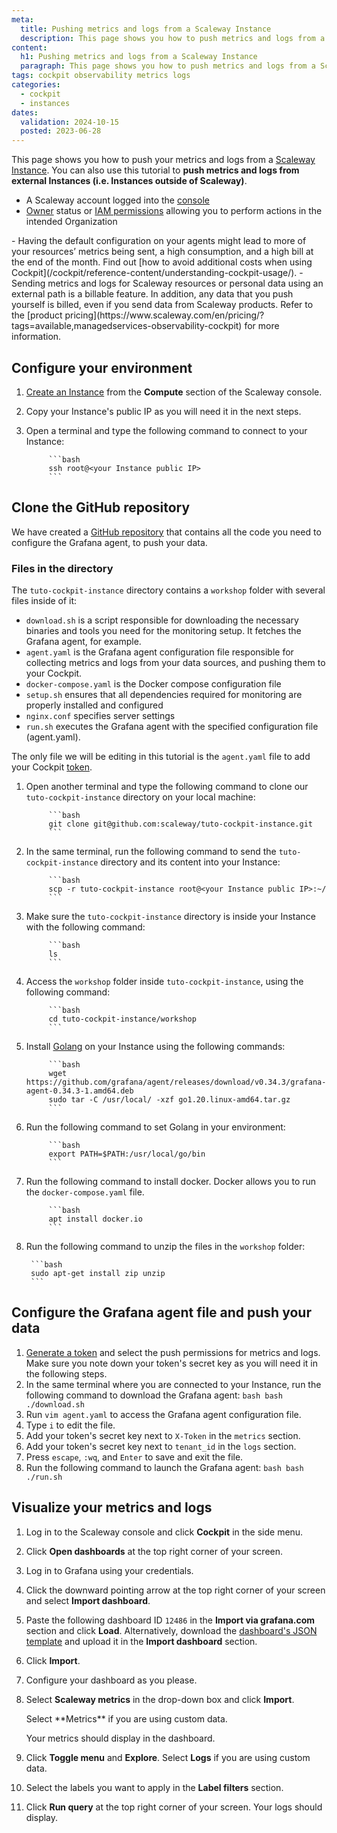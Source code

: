 ```yaml
---
meta:
  title: Pushing metrics and logs from a Scaleway Instance
  description: This page shows you how to push metrics and logs from a Scaleway Instance
content:
  h1: Pushing metrics and logs from a Scaleway Instance
  paragraph: This page shows you how to push metrics and logs from a Scaleway Instance
tags: cockpit observability metrics logs
categories:
  - cockpit
  - instances
dates:
  validation: 2024-10-15
  posted: 2023-06-28
---
```


This page shows you how to push your metrics and logs from a [Scaleway Instance](/instances/concepts/#instance). You can also use this tutorial to **push metrics and logs from external Instances (i.e. Instances outside of Scaleway)**.


<Macro id="requirements" />

- A Scaleway account logged into the [console](https://console.scaleway.com)
- [Owner](/iam/concepts/#owner) status or [IAM permissions](/iam/concepts/#permission) allowing you to perform actions in the intended Organization

<Message type="important">
 - Having the default configuration on your agents might lead to more of your resources’ metrics being sent, a high consumption, and a high bill at the end of the month. Find out [how to avoid additional costs when using Cockpit](/cockpit/reference-content/understanding-cockpit-usage/).
 - Sending metrics and logs for Scaleway resources or personal data using an external path is a billable feature. In addition, any data that you push yourself is billed, even if you send data from Scaleway products. Refer to the [product pricing](https://www.scaleway.com/en/pricing/?tags=available,managedservices-observability-cockpit) for more information.
</Message>

## Configure your environment

1. [Create an Instance](/instances/how-to/create-an-instance/) from the **Compute** section of the Scaleway console.
2. Copy your Instance's public IP as you will need it in the next steps.
3. Open a terminal and type the following command to connect to your Instance:

            ```bash
            ssh root@<your Instance public IP>
            ```
## Clone the GitHub repository

We have created a [GitHub repository](https://github.com/scaleway/tuto-cockpit-instance/tree/main) that contains all the code you need to configure the Grafana agent, to push your data.

### Files in the directory

The `tuto-cockpit-instance` directory contains a `workshop` folder with several files inside of it:

- `download.sh` is a script responsible for downloading the necessary binaries and tools you need for the monitoring setup. It fetches the Grafana agent, for example.
- `agent.yaml` is the Grafana agent configuration file responsible for collecting metrics and logs from your data sources, and pushing them to your Cockpit.
- `docker-compose.yaml` is the Docker compose configuration file
- `setup.sh` ensures that all dependencies required for monitoring are properly installed and configured
- `nginx.conf` specifies server settings
- `run.sh` executes the Grafana agent with the specified configuration file (agent.yaml).

The only file we will be editing in this tutorial is the `agent.yaml` file to add your Cockpit [token](/cockpit/concepts/#tokens).

1. Open another terminal and type the following command to clone our `tuto-cockpit-instance` directory on your local machine:

            ```bash
            git clone git@github.com:scaleway/tuto-cockpit-instance.git
            ```
2. In the same terminal, run the following command to send the `tuto-cockpit-instance` directory and its content into your Instance:

            ```bash
            scp -r tuto-cockpit-instance root@<your Instance public IP>:~/
            ```
3. Make sure the `tuto-cockpit-instance` directory is inside your Instance with the following command:

            ```bash
            ls
            ```
4. Access the `workshop` folder inside `tuto-cockpit-instance`, using the following command:

            ```bash
            cd tuto-cockpit-instance/workshop
            ```
5. Install [Golang](https://go.dev/) on your Instance using the following commands:

            ```bash
            wget https://github.com/grafana/agent/releases/download/v0.34.3/grafana-agent-0.34.3-1.amd64.deb
            sudo tar -C /usr/local/ -xzf go1.20.linux-amd64.tar.gz
            ```
6. Run the following command to set Golang in your environment:

            ```bash
            export PATH=$PATH:/usr/local/go/bin
            ```
7. Run the following command to install docker. Docker allows you to run the `docker-compose.yaml` file.

            ```bash
            apt install docker.io
            ```
8. Run the following command to unzip the files in the `workshop` folder:

        ```bash
        sudo apt-get install zip unzip
        ```

## Configure the Grafana agent file and push your data

1. [Generate a token](/cockpit/how-to/create-token/) and select the push permissions for metrics and logs. Make sure you note down your token's secret key as you will need it in the following steps.
2.  In the same terminal where you are connected to your Instance, run the following command to download the Grafana agent:
        ```bash
        bash ./download.sh
        ```
3. Run `vim agent.yaml` to access the Grafana agent configuration file.
4. Type `i` to edit the file.
5. Add your token's secret key next to `X-Token` in the `metrics` section.
6. Add your token's secret key next to `tenant_id` in the `logs` section.
7. Press `escape`, `:wq`, and `Enter` to save and exit the file.
8. Run the following command to launch the Grafana agent:
        ```bash
        bash ./run.sh
        ```

## Visualize your metrics and logs

1. Log in to the Scaleway console and click **Cockpit** in the side menu.
2. Click **Open dashboards** at the top right corner of your screen.
3. Log in to Grafana using your credentials.
4. Click the downward pointing arrow at the top right corner of your screen and select **Import dashboard**.
    <Lightbox src="scaleway-import-dashboard.webp" alt="" />
5. Paste the following dashboard ID `12486` in the **Import via grafana.com** section and click **Load**. Alternatively, download the [dashboard's JSON template](https://grafana.com/grafana/dashboards/12486-node-exporter-full/) and upload it in the **Import dashboard** section.
6. Click **Import**.
7. Configure your dashboard as you please.
8. Select **Scaleway metrics** in the drop-down box and click **Import**.

    <Message type="important">
     Select **Metrics** if you are using custom data.
    </Message>

    Your metrics should display in the dashboard.

    <Lightbox src="scaleway-metrics-display.webp" alt="" />

9. Click **Toggle menu** and **Explore**.
    <Message type="important">
     Select **Logs** if you are using custom data.
    </Message>
10. Select the labels you want to apply in the **Label filters** section.
11. Click **Run query** at the top right corner of your screen. Your logs should display.
    <Lightbox src="scaleway-logs-display.webp" alt="" />